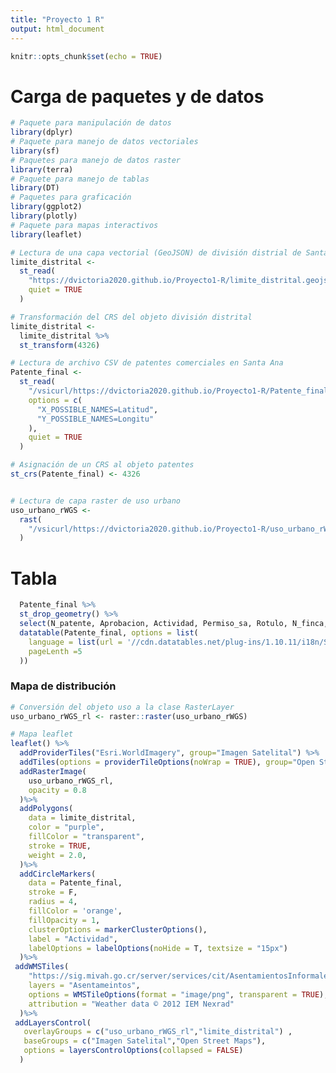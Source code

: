 ```yaml
---
title: "Proyecto 1 R"
output: html_document
---
```


```r
knitr::opts_chunk$set(echo = TRUE)
```

# Carga de paquetes y de datos

```r
# Paquete para manipulación de datos
library(dplyr)
# Paquete para manejo de datos vectoriales
library(sf)
# Paquetes para manejo de datos raster
library(terra)
# Paquete para manejo de tablas
library(DT)
# Paquetes para graficación
library(ggplot2)
library(plotly)
# Paquete para mapas interactivos
library(leaflet)
```


```r
# Lectura de una capa vectorial (GeoJSON) de división distrial de Santa Ana
limite_distrital <-
  st_read(
    "https://dvictoria2020.github.io/Proyecto1-R/limite_distrital.geojson",
    quiet = TRUE
  )

# Transformación del CRS del objeto división distrital
limite_distrital <-
  limite_distrital %>%
  st_transform(4326)

# Lectura de archivo CSV de patentes comerciales en Santa Ana
Patente_final <-
  st_read(
    "/vsicurl/https://dvictoria2020.github.io/Proyecto1-R/Patente_final.csv",
    options = c(
      "X_POSSIBLE_NAMES=Latitud",
      "Y_POSSIBLE_NAMES=Longitu"
    ),
    quiet = TRUE
  )

# Asignación de un CRS al objeto patentes
st_crs(Patente_final) <- 4326


# Lectura de capa raster de uso urbano
uso_urbano_rWGS <-
  rast(
    "/vsicurl/https://dvictoria2020.github.io/Proyecto1-R/uso_urbano_rWGS.tif",
  )
```


# Tabla

```r
  Patente_final %>%
  st_drop_geometry() %>%
  select(N_patente, Aprobacion, Actividad, Permiso_sa, Rotulo, N_finca, Tipo_perso, Direccion_, Distrito) %>%
  datatable(Patente_final, options = list(
    language = list(url = '//cdn.datatables.net/plug-ins/1.10.11/i18n/Spanish.json'),
    pageLenth =5
  ))
```


### Mapa de distribución


```r
# Conversión del objeto uso a la clase RasterLayer
uso_urbano_rWGS_rl <- raster::raster(uso_urbano_rWGS)

# Mapa leaflet
leaflet() %>%
  addProviderTiles("Esri.WorldImagery", group="Imagen Satelital") %>%
  addTiles(options = providerTileOptions(noWrap = TRUE), group="Open Street Maps") %>%
  addRasterImage(
    uso_urbano_rWGS_rl, 
    opacity = 0.8
  )%>% 
  addPolygons(
    data = limite_distrital,
    color = "purple",
    fillColor = "transparent",
    stroke = TRUE,
    weight = 2.0,
  )%>% 
  addCircleMarkers(
    data = Patente_final,
    stroke = F,
    radius = 4,
    fillColor = 'orange',
    fillOpacity = 1,
    clusterOptions = markerClusterOptions(),
    label = "Actividad",
    labelOptions = labelOptions(noHide = T, textsize = "15px")
  )%>% 
 addWMSTiles(
    "https://sig.mivah.go.cr/server/services/cit/AsentamientosInformales/MapServer/WMSServer?request=GetCapabilities&service=WMS",
    layers = "Asentameintos",
    options = WMSTileOptions(format = "image/png", transparent = TRUE),
    attribution = "Weather data © 2012 IEM Nexrad"
  )%>%
 addLayersControl(
   overlayGroups = c("uso_urbano_rWGS_rl","limite_distrital") ,
   baseGroups = c("Imagen Satelital","Open Street Maps"), 
   options = layersControlOptions(collapsed = FALSE)
  )
	    
```
